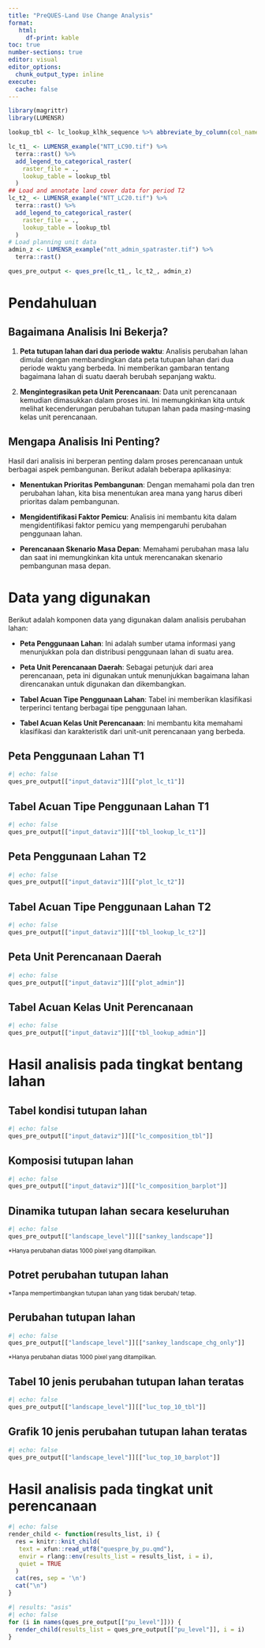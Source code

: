 ```yaml
---
title: "PreQUES-Land Use Change Analysis"
format: 
   html:
     df-print: kable
toc: true
number-sections: true
editor: visual
editor_options: 
  chunk_output_type: inline
execute:
  cache: false
---
```


```r
library(magrittr)
library(LUMENSR)

lookup_tbl <- lc_lookup_klhk_sequence %>% abbreviate_by_column(col_names = "PL20")

lc_t1_ <- LUMENSR_example("NTT_LC90.tif") %>%
  terra::rast() %>%
  add_legend_to_categorical_raster(
    raster_file = .,
    lookup_table = lookup_tbl
  )
## Load and annotate land cover data for period T2
lc_t2_ <- LUMENSR_example("NTT_LC20.tif") %>%
  terra::rast() %>%
  add_legend_to_categorical_raster(
    raster_file = .,
    lookup_table = lookup_tbl
  )
# Load planning unit data
admin_z <- LUMENSR_example("ntt_admin_spatraster.tif") %>%
  terra::rast()

ques_pre_output <- ques_pre(lc_t1_, lc_t2_, admin_z)
```

# Pendahuluan

## Bagaimana Analisis Ini Bekerja?

1.  **Peta tutupan lahan dari dua periode waktu**: Analisis perubahan lahan dimulai dengan membandingkan data peta tutupan lahan dari dua periode waktu yang berbeda. Ini memberikan gambaran tentang bagaimana lahan di suatu daerah berubah sepanjang waktu.

2.  **Mengintegrasikan peta Unit Perencanaan**: Data unit perencanaan kemudian dimasukkan dalam proses ini. Ini memungkinkan kita untuk melihat kecenderungan perubahan tutupan lahan pada masing-masing kelas unit perencanaan.

## Mengapa Analisis Ini Penting?

Hasil dari analisis ini berperan penting dalam proses perencanaan untuk berbagai aspek pembangunan. Berikut adalah beberapa aplikasinya:

-   **Menentukan Prioritas Pembangunan**: Dengan memahami pola dan tren perubahan lahan, kita bisa menentukan area mana yang harus diberi prioritas dalam pembangunan.

-   **Mengidentifikasi Faktor Pemicu**: Analisis ini membantu kita dalam mengidentifikasi faktor pemicu yang mempengaruhi perubahan penggunaan lahan.

-   **Perencanaan Skenario Masa Depan**: Memahami perubahan masa lalu dan saat ini memungkinkan kita untuk merencanakan skenario pembangunan masa depan.

# Data yang digunakan

Berikut adalah komponen data yang digunakan dalam analisis perubahan lahan:

-   **Peta Penggunaan Lahan**: Ini adalah sumber utama informasi yang menunjukkan pola dan distribusi penggunaan lahan di suatu area.

-   **Peta Unit Perencanaan Daerah**: Sebagai petunjuk dari area perencanaan, peta ini digunakan untuk menunjukkan bagaimana lahan direncanakan untuk digunakan dan dikembangkan.

-   **Tabel Acuan Tipe Penggunaan Lahan**: Tabel ini memberikan klasifikasi terperinci tentang berbagai tipe penggunaan lahan.

-   **Tabel Acuan Kelas Unit Perencanaan**: Ini membantu kita memahami klasifikasi dan karakteristik dari unit-unit perencanaan yang berbeda.

::: panel-tabset
## Peta Penggunaan Lahan T1

```r
#| echo: false
ques_pre_output[["input_dataviz"]][["plot_lc_t1"]]
```

## Tabel Acuan Tipe Penggunaan Lahan T1

```r
#| echo: false
ques_pre_output[["input_dataviz"]][["tbl_lookup_lc_t1"]]
```
:::

::: panel-tabset
## Peta Penggunaan Lahan T2

```r
#| echo: false
ques_pre_output[["input_dataviz"]][["plot_lc_t2"]]
```

## Tabel Acuan Tipe Penggunaan Lahan T2

```r
#| echo: false
ques_pre_output[["input_dataviz"]][["tbl_lookup_lc_t2"]]
```
:::

::: panel-tabset
## Peta Unit Perencanaan Daerah

```r
#| echo: false
ques_pre_output[["input_dataviz"]][["plot_admin"]]
```

## Tabel Acuan Kelas Unit Perencanaan

```r
#| echo: false
ques_pre_output[["input_dataviz"]][["tbl_lookup_admin"]]
```
:::

# Hasil analisis pada tingkat bentang lahan

::: panel-tabset
## Tabel kondisi tutupan lahan

```r
#| echo: false
ques_pre_output[["input_dataviz"]][["lc_composition_tbl"]]
```

## Komposisi tutupan lahan

```r
#| echo: false
ques_pre_output[["input_dataviz"]][["lc_composition_barplot"]]
```
:::

## Dinamika tutupan lahan secara keseluruhan

```r
#| echo: false
ques_pre_output[["landscape_level"]][["sankey_landscape"]]
```

~\*Hanya perubahan diatas 1000 pixel yang ditampilkan.~

## Potret perubahan tutupan lahan
~\*Tanpa\ mempertimbangkan\ tutupan\ lahan\ yang\ tidak\ berubah/\ tetap.~

::: panel-tabset

## Perubahan tutupan lahan
```r
#| echo: false
ques_pre_output[["landscape_level"]][["sankey_landscape_chg_only"]]
```
~\*Hanya perubahan diatas 1000 pixel yang ditampilkan.~

## Tabel 10 jenis perubahan tutupan lahan teratas

```r
#| echo: false
ques_pre_output[["landscape_level"]][["luc_top_10_tbl"]]
```

## Grafik 10 jenis perubahan tutupan lahan teratas

```r
#| echo: false
ques_pre_output[["landscape_level"]][["luc_top_10_barplot"]]
```
:::

# Hasil analisis pada tingkat unit perencanaan

```r
#| echo: false
render_child <- function(results_list, i) {
  res = knitr::knit_child(
   text = xfun::read_utf8("quespre_by_pu.qmd"),
   envir = rlang::env(results_list = results_list, i = i),
   quiet = TRUE
  )
  cat(res, sep = '\n')
  cat("\n")
}
```

```r
#| results: "asis"
#| echo: false
for (i in names(ques_pre_output[["pu_level"]])) {
  render_child(results_list = ques_pre_output[["pu_level"]], i = i)
}
```

